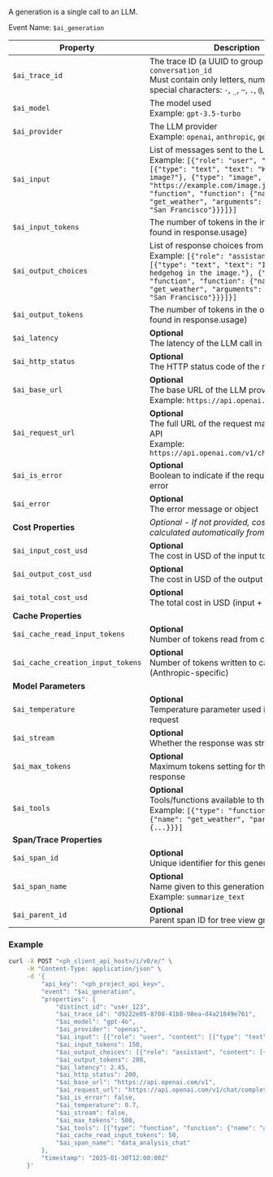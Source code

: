 A generation is a single call to an LLM.

Event Name: `$ai_generation`  

| Property | Description |
|----------|-------------|
| `$ai_trace_id` | The trace ID (a UUID to group AI events) like `conversation_id`<br/>Must contain only letters, numbers, and special characters: `-`, `_`, `~`, `.`, `@`, `(`, `)`, `!`, `'`, `:`, <code>\|</code> |
| `$ai_model` | The model used <br/>Example: `gpt-3.5-turbo` |
| `$ai_provider` | The LLM provider <br/>Example: `openai`, `anthropic`, `gemini` |
| `$ai_input` | List of messages sent to the LLM <br/>Example: `[{"role": "user", "content": [{"type": "text", "text": "What's in this image?"}, {"type": "image", "image": "https://example.com/image.jpg"}, {"type": "function", "function": {"name": "get_weather", "arguments": {"location": "San Francisco"}}}]}]` |
| `$ai_input_tokens` | The number of tokens in the input (often found in response.usage) |
| `$ai_output_choices` | List of response choices from the LLM <br/>Example: `[{"role": "assistant", "content": [{"type": "text", "text": "I can see a hedgehog in the image."}, {"type": "function", "function": {"name": "get_weather", "arguments": {"location": "San Francisco"}}}]}]` |
| `$ai_output_tokens` | The number of tokens in the output (often found in response.usage) |
| `$ai_latency` | **Optional**<br/>The latency of the LLM call in seconds |
| `$ai_http_status` | **Optional**<br/>The HTTP status code of the response |
| `$ai_base_url` | **Optional**<br/>The base URL of the LLM provider <br/>Example: `https://api.openai.com/v1` |
| `$ai_request_url` | **Optional**<br/>The full URL of the request made to the LLM API <br/>Example: `https://api.openai.com/v1/chat/completions` |
| `$ai_is_error` | **Optional**<br/>Boolean to indicate if the request was an error |
| `$ai_error` | **Optional**<br/>The error message or object |
| **Cost Properties** | *Optional - If not provided, costs will be calculated automatically from token counts* |
| `$ai_input_cost_usd` | **Optional**<br/>The cost in USD of the input tokens |
| `$ai_output_cost_usd` | **Optional**<br/>The cost in USD of the output tokens |
| `$ai_total_cost_usd` | **Optional**<br/>The total cost in USD (input + output) |
| **Cache Properties** | |
| `$ai_cache_read_input_tokens` | **Optional**<br/>Number of tokens read from cache |
| `$ai_cache_creation_input_tokens` | **Optional**<br/>Number of tokens written to cache (Anthropic-specific) |
| **Model Parameters** | |
| `$ai_temperature` | **Optional**<br/>Temperature parameter used in the LLM request |
| `$ai_stream` | **Optional**<br/>Whether the response was streamed |
| `$ai_max_tokens` | **Optional**<br/>Maximum tokens setting for the LLM response |
| `$ai_tools` | **Optional**<br/>Tools/functions available to the LLM <br/>Example: `[{"type": "function", "function": {"name": "get_weather", "parameters": {...}}}]` |
| **Span/Trace Properties** | |
| `$ai_span_id` | **Optional**<br/>Unique identifier for this generation |
| `$ai_span_name` | **Optional**<br/>Name given to this generation <br/>Example: `summarize_text` |
| `$ai_parent_id` | **Optional**<br/>Parent span ID for tree view grouping | 

### Example
```bash
curl -X POST "<ph_client_api_host>/i/v0/e/" \
     -H "Content-Type: application/json" \
     -d '{
         "api_key": "<ph_project_api_key>",
         "event": "$ai_generation",
         "properties": {
             "distinct_id": "user_123",
             "$ai_trace_id": "d9222e05-8708-41b8-98ea-d4a21849e761",
             "$ai_model": "gpt-4o",
             "$ai_provider": "openai",
             "$ai_input": [{"role": "user", "content": [{"type": "text", "text": "Analyze this data and suggest improvements"}]}],
             "$ai_input_tokens": 150,
             "$ai_output_choices": [{"role": "assistant", "content": [{"type": "text", "text": "Based on the data, here are my suggestions..."}]}],
             "$ai_output_tokens": 280,
             "$ai_latency": 2.45,
             "$ai_http_status": 200,
             "$ai_base_url": "https://api.openai.com/v1",
             "$ai_request_url": "https://api.openai.com/v1/chat/completions",
             "$ai_is_error": false,
             "$ai_temperature": 0.7,
             "$ai_stream": false,
             "$ai_max_tokens": 500,
             "$ai_tools": [{"type": "function", "function": {"name": "analyze_data", "description": "Analyzes data and provides insights", "parameters": {"type": "object", "properties": {"data_type": {"type": "string"}}}}}],
             "$ai_cache_read_input_tokens": 50,
             "$ai_span_name": "data_analysis_chat"
         },
         "timestamp": "2025-01-30T12:00:00Z"
     }'

```
